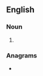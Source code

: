 ==English==

===Noun===
{{head|en|noun plural form}}

# {{plural of|maund|lang=en}}

===Anagrams===
* {{anagrams|en|Dumans|Mundas|Musnad|dunams|musnad|undams}}